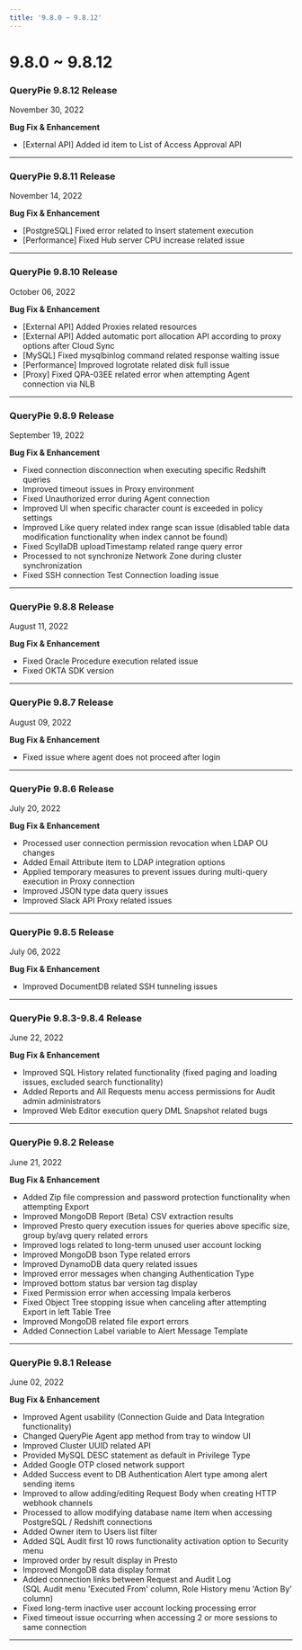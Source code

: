 ```yaml
---
title: '9.8.0 ~ 9.8.12'
---
```


# 9.8.0 ~ 9.8.12


### QueryPie 9.8.12 Release 

November 30, 2022

**Bug Fix & Enhancement**

* [External API] Added id item to List of Access Approval API

---

### QueryPie 9.8.11 Release 

November 14, 2022

**Bug Fix & Enhancement**

* [PostgreSQL] Fixed error related to Insert statement execution
* [Performance] Fixed Hub server CPU increase related issue

---

### QueryPie 9.8.10 Release 

October 06, 2022

**Bug Fix & Enhancement**

* [External API] Added Proxies related resources
* [External API] Added automatic port allocation API according to proxy options after Cloud Sync
* [MySQL] Fixed mysqlbinlog command related response waiting issue
* [Performance] Improved logrotate related disk full issue
* [Proxy] Fixed QPA-03EE related error when attempting Agent connection via NLB

---

### QueryPie 9.8.9 Release 

September 19, 2022

**Bug Fix & Enhancement**

* Fixed connection disconnection when executing specific Redshift queries
* Improved timeout issues in Proxy environment
* Fixed Unauthorized error during Agent connection
* Improved UI when specific character count is exceeded in policy settings
* Improved Like query related index range scan issue (disabled table data modification functionality when index cannot be found)
* Fixed ScyllaDB uploadTimestamp related range query error
* Processed to not synchronize Network Zone during cluster synchronization
* Fixed SSH connection Test Connection loading issue

---

### QueryPie 9.8.8 Release

August 11, 2022

**Bug Fix & Enhancement**

* Fixed Oracle Procedure execution related issue
* Fixed OKTA SDK version

---

### QueryPie 9.8.7 Release

August 09, 2022

**Bug Fix & Enhancement**

* Fixed issue where agent does not proceed after login

---

### QueryPie 9.8.6 Release 

July 20, 2022

**Bug Fix & Enhancement**

* Processed user connection permission revocation when LDAP OU changes
* Added Email Attribute item to LDAP integration options
* Applied temporary measures to prevent issues during multi-query execution in Proxy connection
* Improved JSON type data query issues
* Improved Slack API Proxy related issues

---

### QueryPie 9.8.5 Release

July 06, 2022

**Bug Fix & Enhancement**

* Improved DocumentDB related SSH tunneling issues

---

### QueryPie 9.8.3-9.8.4 Release 

June 22, 2022

**Bug Fix & Enhancement**

* Improved SQL History related functionality (fixed paging and loading issues, excluded search functionality)
* Added Reports and All Requests menu access permissions for Audit admin administrators
* Improved Web Editor execution query DML Snapshot related bugs

---

### QueryPie 9.8.2 Release 

June 21, 2022

**Bug Fix & Enhancement**

* Added Zip file compression and password protection functionality when attempting Export
* Improved MongoDB Report (Beta) CSV extraction results
* Improved Presto query execution issues for queries above specific size, group by/avg query related errors
* Improved logs related to long-term unused user account locking
* Improved MongoDB bson Type related errors
* Improved DynamoDB data query related issues
* Improved error messages when changing Authentication Type
* Improved bottom status bar version tag display
* Fixed Permission error when accessing Impala kerberos
* Fixed Object Tree stopping issue when canceling after attempting Export in left Table Tree
* Improved MongoDB related file export errors
* Added Connection Label variable to Alert Message Template

---

### QueryPie 9.8.1 Release

June 02, 2022

**Bug Fix & Enhancement**

* Improved Agent usability (Connection Guide and Data Integration functionality)
* Changed QueryPie Agent app method from tray to window UI
* Improved Cluster UUID related API
* Provided MySQL DESC statement as default in Privilege Type
* Added Google OTP closed network support
* Added Success event to DB Authentication Alert type among alert sending items
* Improved to allow adding/editing Request Body when creating HTTP webhook channels
* Processed to allow modifying database name item when accessing PostgreSQL / Redshift connections
* Added Owner item to Users list filter
* Added SQL Audit first 10 rows functionality activation option to Security menu
* Improved order by result display in Presto
* Improved MongoDB data display format
* Added connection links between Request and Audit Log<br/>(SQL Audit menu 'Executed From' column, Role History menu 'Action By' column)
* Fixed long-term inactive user account locking processing error
* Fixed timeout issue occurring when accessing 2 or more sessions to same connection

---

